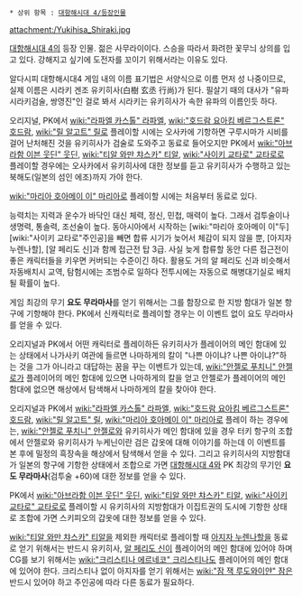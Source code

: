  * 상위 항목 : [[대항해시대 4/등장인물]]

attachment:/Yukihisa_Shiraki.jpg

[[대항해시대 4]]의 등장 인물. 젊은 사무라이이다. 스승을 따라서 화려한 꽃무늬 상의를 입고 있다. 강해지고 싶기에 도전자를 꼬이기 위해서라는 이유도 있다.

알다시피 대항해시대4 게임 내의 이름 표기법은 서양식으로 이름 먼저 성 나중이므로, 실제 이름은 시라키 겐조 유키히사(白樹 玄丞 行尚)가 된다. 필살기 때의 대사가 "유파 시라키검술, 쌍영진"인 걸로 봐서 시라키는 유키히사가 속한 유파의 이름인듯 하다. 

오리지널, PK에서 [[wiki:"라파엘 카스톨" 라파엘]], [[wiki:"호드람 요아킴 베르그스트론" 호드람]], [[wiki:"릴 알고트" 릴]]로 플레이할 시에는 오사카에 기항하면 구루시마가 시비를 걸어 난처해진 것을 유키히사가 검술로 도와주고 동료로 들어오지만 PK에서 [[wiki:"아브라함 이븐 웃딘" 웃딘]], [[wiki:"티알 와만 챠스카" 티알]], [[wiki:"사이키 교타로" 교타로]]로 플레이할 경우에는 오사카에서 유키히사에 대한 정보를 듣고 유키히사가 수행하고 있는 북해도(일본의 섬인 에조)까지 가야 한다.

[[wiki:"마리아 호아메이 이" 마리아]]로 플레이할 시에는 처음부터 동료로 있다.

능력치는 지력과 운수가 바닥인 대신 체력, 정신, 민첩, 매력이 높다. 그래서 검투술이나 생명력, 통솔력, 조선술이 높다. 동아시아에서 시작하는 [wiki:"마리아 호아메이 이"두] [wiki:"사이키 교타로"주인공]을 빼면 합류 시기가 늦어서 체감이 되지 않을 뿐, [아지자 누렌나할], [알 페리도 신]과 함께 접근전 탑 3급. 사실 늦게 합류할 동안 다른 접근전이 좋은 캐릭터들을 키우면 커버되는 수준이긴 하다. 활용도 거의 알 페리도 신과 비슷해서 자동배치시 교역, 탐험시에는 조범수로 일하다 전투시에는 자동으로 해병대기실로 배치될 확률이 높다.

게임 최강의 무기 '''요도 무라마사'''를 얻기 위해서는 그를 함장으로 한 지방 함대가 일본 항구에 기항해야 한다. PK에서 신캐릭터로 플레이할 경우는 이 이벤트 없이 요도 무라마사를 얻을 수 있다.

오리지널과 PK에서 어떤 캐릭터로 플레이하든 유키히사가 플레이어의 메인 함대에 있는 상태에서 나가사키 여관에 들르면 나마하게의 칼이 "나쁜 아이냐? 나쁜 아이냐?"하는 것을 그가 아니라고 대답하는 꿈을 꾸는 이벤트가 있는데, [[wiki:"안젤로 푸치니" 안젤로]]가 플레이어의 메인 함대에 있으면 나마하게의 칼을 얻고 안젤로가 플레이어의 메인 함대에 없으면 해상에서 탐색해서 나마하게의 칼을 찾아야 한다.

오리지널과 PK에서 [[wiki:"라파엘 카스톨" 라파엘]], [[wiki:"호드람 요아킴 베르그스트론" 호드람]], [[wiki:"릴 알고트" 릴]], [[wiki:"마리아 호아메이 이" 마리아]]로 플레이 하는 경우에는, [[wiki:"안젤로 푸치니" 안젤로]]와 유키히사가 메인 함대에 있을 경우 터키 항구의 조합에서 안젤로와 유키히사가 누케닌이란 검은 갑옷에 대해 이야기를 하는데 이 이벤트를 본 후에 밀정의 흑장속을 해상에서 탐색해서 얻을 수 있다. 그리고 유키히사의 지방함대가 일본의 항구에 기항한 상태에서 조합으로 가면 [[대항해시대 4]]와 PK 최강의 무기인 '''요도 무라마사'''(검투술 +60)에 대한 정보를 얻을 수 있다.

PK에서 [[wiki:"아브라함 이븐 웃딘" 웃딘]], [[wiki:"티알 와만 챠스카" 티알]], [[wiki:"사이키 교타로" 교타로]]로 플레이할 시 유키히사의 지방함대가 이집트권의 도시에 기항한 상태로 조합에 가면 스키피오의 갑옷에 대한 정보를 얻을 수 있다.

[[wiki:"티알 와만 챠스카" 티알]]을 제외한 캐릭터로 플레이할 때 [[아지자 누렌나할]]을 동료로 얻기 위해서는 반드시 유키히사, [[알 페리도 신]]이 플레이어의 메인 함대에 있어야 하며 CG를 보기 위해서는 [[wiki:"크리스티나 에르네코" 크리스티나]]도 플레이어의 메인 함대에 있어야 한다.
크리스티나 없이 아지자를 얻기 위해서는 [[wiki:"잠 잭 루도와이얀" 잠]]은 반드시 있어야 하고 주인공에 따라 다른 동료가 필요하다.
